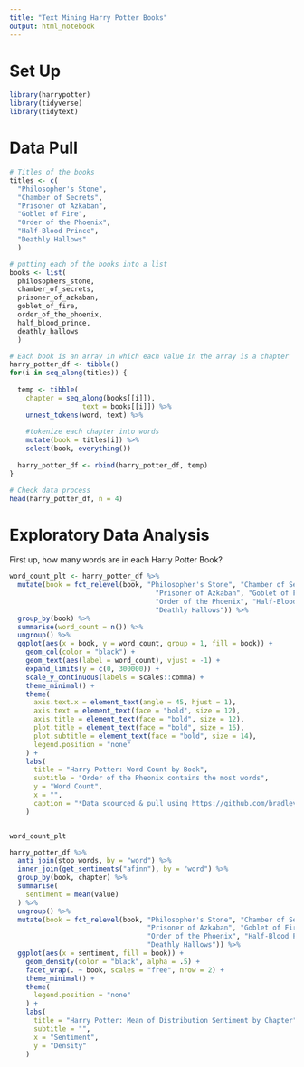 ```yaml
---
title: "Text Mining Harry Potter Books"
output: html_notebook
---
```




# Set Up

```r
library(harrypotter)
library(tidyverse)
library(tidytext)
```

# Data Pull

```r
# Titles of the books
titles <- c(
  "Philosopher's Stone", 
  "Chamber of Secrets", 
  "Prisoner of Azkaban",
  "Goblet of Fire", 
  "Order of the Phoenix", 
  "Half-Blood Prince",
  "Deathly Hallows"
  )

# putting each of the books into a list
books <- list(
  philosophers_stone, 
  chamber_of_secrets, 
  prisoner_of_azkaban,
  goblet_of_fire, 
  order_of_the_phoenix, 
  half_blood_prince,
  deathly_hallows
  )

# Each book is an array in which each value in the array is a chapter 
harry_potter_df <- tibble()
for(i in seq_along(titles)) {
  
  temp <- tibble(
    chapter = seq_along(books[[i]]),
                  text = books[[i]]) %>%
    unnest_tokens(word, text) %>%
    
    #tokenize each chapter into words
    mutate(book = titles[i]) %>%
    select(book, everything())
  
  harry_potter_df <- rbind(harry_potter_df, temp)
}

# Check data process
head(harry_potter_df, n = 4)
```

# Exploratory Data Analysis


First up, how many words are in each Harry Potter Book?
```r
word_count_plt <- harry_potter_df %>% 
  mutate(book = fct_relevel(book, "Philosopher's Stone", "Chamber of Secrets",
                                    "Prisoner of Azkaban", "Goblet of Fire",
                                    "Order of the Phoenix", "Half-Blood Prince",
                                    "Deathly Hallows")) %>% 
  group_by(book) %>%
  summarise(word_count = n()) %>% 
  ungroup() %>% 
  ggplot(aes(x = book, y = word_count, group = 1, fill = book)) + 
    geom_col(color = "black") + 
    geom_text(aes(label = word_count), vjust = -1) + 
    expand_limits(y = c(0, 300000)) + 
    scale_y_continuous(labels = scales::comma) + 
    theme_minimal() + 
    theme(
      axis.text.x = element_text(angle = 45, hjust = 1),
      axis.text = element_text(face = "bold", size = 12),
      axis.title = element_text(face = "bold", size = 12),
      plot.title = element_text(face = "bold", size = 16),
      plot.subtitle = element_text(face = "bold", size = 14),
      legend.position = "none"
    ) + 
    labs(
      title = "Harry Potter: Word Count by Book",
      subtitle = "Order of the Pheonix contains the most words",
      y = "Word Count",
      x = "",
      caption = "*Data scourced & pull using https://github.com/bradleyboehmke/harrypotter"
    )


word_count_plt
```

```r
harry_potter_df %>% 
  anti_join(stop_words, by = "word") %>% 
  inner_join(get_sentiments("afinn"), by = "word") %>% 
  group_by(book, chapter) %>% 
  summarise(
    sentiment = mean(value)
  ) %>% 
  ungroup() %>% 
  mutate(book = fct_relevel(book, "Philosopher's Stone", "Chamber of Secrets",
                                  "Prisoner of Azkaban", "Goblet of Fire",
                                  "Order of the Phoenix", "Half-Blood Prince",
                                  "Deathly Hallows")) %>%
  ggplot(aes(x = sentiment, fill = book)) + 
    geom_density(color = "black", alpha = .5) + 
    facet_wrap(. ~ book, scales = "free", nrow = 2) + 
    theme_minimal() +
    theme(
      legend.position = "none"
    ) + 
    labs(
      title = "Harry Potter: Mean of Distribution Sentiment by Chapter",
      subtitle = "",
      x = "Sentiment",
      y = "Density"
    )
  
```


